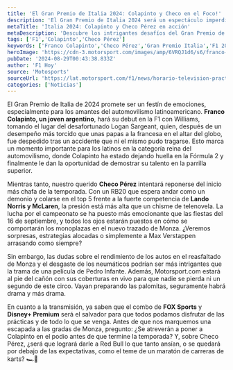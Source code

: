 ```yaml
---
title: 'El Gran Premio de Italia 2024: Colapinto y Checo en el Foco!'
description: 'El Gran Premio de Italia 2024 será un espectáculo imperdible para los fanáticos del automovilismo, con Franco Colapinto debutando en F1 y Checo Pérez buscando redención.'
metaTitle: 'Italia 2024: Colapinto y Checo Pérez en acción'
metaDescription: 'Descubre los intrigantes desafíos del Gran Premio de Italia 2024 con Colapinto debutando y Checo buscando su mejor rendimiento.'
tags: ['F1','Colapinto','Checo Pérez']
keywords: ['Franco Colapinto','Checo Pérez','Gran Premio Italia','F1 2024','automovilismo latino']
heroImage: 'https://cdn-3.motorsport.com/images/amp/6VRQJ1d6/s6/franco-colapinto-williams-raci.jpg'
pubDate: '2024-08-29T00:43:38.833Z'
author: 'F1 Hoy'
source: 'Motosports'
sourceUrl: 'https://lat.motorsport.com/f1/news/horario-television-practicas-italia-franco-colapinto-checo-perez-2024/10648608/?utm_source=RSS&utm_medium=referral&utm_campaign=RSS-F1&utm_term=News&utm_content=lat'
categories: ['Noticias']
---
```

El Gran Premio de Italia de 2024 promete ser un festín de emociones, especialmente para los amantes del automovilismo latinoamericano. **Franco Colapinto, un joven argentino**, hará su debut en la F1 con Williams, tomando el lugar del desafortunado Logan Sargeant, quien, después de un desempeño más torcido que unas papas a la francesa en el altar del globo, fue despedido tras un accidente que ni el mismo pudo tragarse. Esto marca un momento importante para los latinos en la categoría reina del automovilismo, donde Colapinto ha estado dejando huella en la Fórmula 2 y finalmente le dan la oportunidad de demostrar su talento en la parrilla superior.

Mientras tanto, nuestro querido **Checo Pérez** intentará reponerse del inicio más chafa de la temporada. Con un RB20 que espera andar como un demonio y colarse en el top 5 frente a la fuerte competencia de **Lando Norris y McLaren**, la presión está más alta que un chisme de telenovela. La lucha por el campeonato se ha puesto más emocionante que las fiestas del 16 de septiembre, y todos los ojos estarán puestos en cómo se comportarán los monoplazas en el nuevo trazado de Monza. ¿Veremos sorpresas, estrategias alocadas o simplemente a Max Verstappen arrasando como siempre?

Sin embargo, las dudas sobre el rendimiento de los autos en el reasfaltado de Monza y el desgaste de los neumáticos podrían ser más intrigantes que la trama de una película de Pedro Infante. Además, Motorsport.com estará al pie del cañón con sus coberturas en vivo para que nadie se pierda ni un segundo de este circo. Vayan preparando las palomitas, seguramente habrá drama y más drama. 

En cuanto a la transmisión, ya saben que el combo de **FOX Sports** y **Disney+ Premium** será el salvador para que todos podamos disfrutar de las prácticas y de todo lo que se venga. Antes de que nos marquemos una escapada a las gradas de Monza, pregunto: ¿Se atreverán a poner a Colapinto en el podio antes de que termine la temporada? Y, sobre Checo Pérez, ¿será que logrará darle a Red Bull lo que tanto ansían, o se quedará por debajo de las expectativas, como el teme de un maratón de carreras de karts? 🏎️💨


